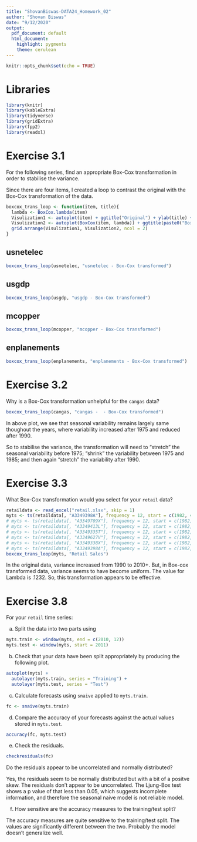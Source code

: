 ---
title: "ShovanBiswas-DATA24_Homework_02"
author: "Shovan Biswas"
date: "9/12/2020"
output:
  pdf_document: default
  html_document:
    highlight: pygments
    theme: cerulean
---

```{r setup, include=FALSE}
knitr::opts_chunk$set(echo = TRUE)
```

# Libraries  

```{r, eval=TRUE, message=FALSE, warning=FALSE}
library(knitr)
library(kableExtra)
library(tidyverse)
library(gridExtra)
library(fpp2)
library(readxl)
```

# Exercise 3.1 

For the following series, find an appropriate Box-Cox transformation in order to stabilise the variance.  

Since there are four items, I created a loop to contrast the original with the Box-Cox transformation of the data.

```{r}
boxcox_trans_loop <- function(item, title){
  lambda <- BoxCox.lambda(item)
  Visulization1 <- autoplot(item) + ggtitle("Original") + ylab(title) + theme(axis.title.x = element_blank())
  Visulization2 <- autoplot(BoxCox(item, lambda)) + ggtitle(paste0("Box-Cox Transformed (lambda=", round(lambda, 4),")")) + theme(axis.title.x = element_blank(), axis.title.y = element_blank())
  grid.arrange(Visulization1, Visulization2, ncol = 2)
}
```


## usnetelec

```{r}
boxcox_trans_loop(usnetelec, "usnetelec - Box-Cox transformed")
```

## usgdp

```{r}
boxcox_trans_loop(usgdp, "usgdp - Box-Cox transformed")
```

## mcopper

```{r}
boxcox_trans_loop(mcopper, "mcopper - Box-Cox transformed")
```

## enplanements

```{r}
boxcox_trans_loop(enplanements, "enplanements - Box-Cox transformed")
```

# Exercise 3.2

Why is a Box-Cox transformation unhelpful for the `cangas` data?

```{r}
boxcox_trans_loop(cangas, "cangas -  - Box-Cox transformed")
```


In above plot, we see that seasonal variability remains largely same thoughout the years, where variability increased after 1975 and reduced after 1990.  

So to stabilise the variance, the transformation will need to “stretch” the seasonal variability before 1975; “shrink” the variability between 1975 and 1985; and then again “stretch” the variability after 1990.  

# Exercise 3.3

What Box-Cox transformation would you select for your `retail` data?

```{r}
retaildata <- read_excel("retail.xlsx", skip = 1)
myts <- ts(retaildata[, "A3349398A"], frequency = 12, start = c(1982, 4))
# myts <- ts(retaildata[, "A3349709X"], frequency = 12, start = c(1982, 4))
# myts <- ts(retaildata[, "A3349413L"], frequency = 12, start = c(1982, 4))
# myts <- ts(retaildata[, "A3349335T"], frequency = 12, start = c(1982, 4))
# myts <- ts(retaildata[, "A3349627V"], frequency = 12, start = c(1982, 4))
# myts <- ts(retaildata[, "A3349338X"], frequency = 12, start = c(1982, 4))
# myts <- ts(retaildata[, "A3349398A"], frequency = 12, start = c(1982, 4))
boxcox_trans_loop(myts, "Retail Sales")
```

In the original data, variance increased from 1990 to 2010+. But, in Box-cox transformed data, variance seems to have become uniform. The value for Lambda is .1232. So, this transformation appears to be effective.

# Exercise 3.8

For your `retail` time series:

a) Split the data into two parts using
```{r}
myts.train <- window(myts, end = c(2010, 12))
myts.test <- window(myts, start = 2011)
```

b) Check that your data have been split appropriately by producing the following plot.

```{r}
autoplot(myts) +
  autolayer(myts.train, series = "Training") +
  autolayer(myts.test, series = "Test")
```

c) Calculate forecasts using `snaive` applied to `myts.train`.

```{r}
fc <- snaive(myts.train)
```

d) Compare the accuracy of your forecasts against the actual values stored in `myts.test`.

```{r}
accuracy(fc, myts.test)
```

e) Check the residuals.

```{r}
checkresiduals(fc)
```

Do the residuals appear to be uncorrelated and normally distributed?

Yes, the residuals seem to be normally distributed but with a bit of a positve skew. The residuals don't appear to be uncorrelated. The Ljung-Box test shows a p value of that less than 0.05, which suggests incomplete information, and therefore the seasonal naive model is not reliable model.  

f) How sensitive are the accuracy measures to the training/test split?

The accuracy measures are quite sensitive to the training/test split. The values are significantly different between the two. Probably the model doesn't generalize well.  
